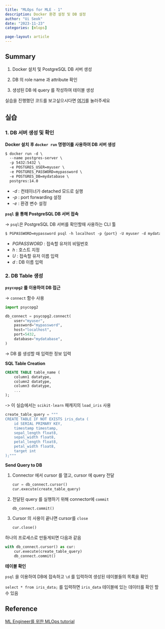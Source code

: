 ```yaml
---
title: "MLOps for MLE - 1"
description: Docker 환경 설정 및 DB 설정
author: "Ui Seok"
date: "2023-11-23"
categories: [mlops]

page-layout: article
---
```


## Summary

1. Docker 설치 및 PostgreSQL DB 서버 생성

2. DB 의 role name 과 attribute 확인

3. 생성된 DB 에 query 를 작성하여 테이블 생성

::: {.callout-note}
실습을 진행했던 코드를 보고싶으시다면 [여기](https://github.com/Ui-Seok/mlops-tutorial)를 눌러주세요
:::


## 실습

### 1. DB 서버 생성 및 확인

__Docker 설치 후 `docker run` 명령어를 사용하여 DB 서버 생성__
``` markdown
$ docker run -d \
  --name postgres-server \
  -p 5432:5432 \
  -e POSTGRES_USER=myuser \
  -e POSTGRES_PASSWORD=mypassword \
  -e POSTGRES_DB=mydatabase \
  postgres:14.0

```
- _-d_ : 컨테이너가 detached 모드로 실행
- _-p_ : port forwarding 설정
- _-e_ : 환경 변수 설정

__`psql` 을 통해 PostgreSQL DB 서버 접속__

-> `psql`은 PostgreSQL DB 서버를 확인할때 사용하는 CLI 툴

``` markdown
$ PGPASSWORD=mypassword psql -h localhost -p {port} -U myuser -d mydatabase

```
- _PGPASSWORD_ : 접속할 유저의 비밀번호
- _h_ : 호스트 지정
- _U_ : 접속할 유저 이름 입력
- _d_ : DB 이름 입력


### 2. DB Table 생성
__`psycopg2` 를 이용하여 DB 접근__

-> `connect` 함수 사용

``` python
import psycopg2

db_connect = psycopg2.connect(
    user="myuser",
    password="mypassword",
    host="localhost",
    port=5432,
    database="mydatabase",
)

```
-> DB 를 생성할 때 입력한 정보 입력

__SQL Table Creation__
``` sql
CREATE TABLE table_name (
    column1 datatype,
    column2 datatype,
    column3 datatype,
    ...
);

```
-> 이 실습에서는 `scikit-learn` 패캐지의 `load_iris` 사용

``` python
create_table_query = """
CREATE TABLE IF NOT EXISTS iris_data (
    id SERIAL PRIMARY KEY,
    timestamp timestamp,
    sepal_length float8,
    sepal_width float8,
    petal_length float8,
    petal_width float8,
    target int
);"""

```

__Send Query to DB__

1. Connector 에서 cursor 를 열고, cursor 에 query 전달

    ``` python
    cur = db_connect.cursor()
    cur.execute(create_table_query)

    ```

2. 전달된 query 를 실행하기 위해 connector에 `commit`

    ``` python
    db_connect.commit()

    ```

3. Cursor 의 사용이 끝나면 cursor를 `close`

    ``` python
    cur.close()

    ```

하나의 프로세스로 만들게되면 다음과 같음

``` python
with db_connect.cursor() as cur:
    cur.execute(create_table_query)
    db_connect.commit()

```

__테이블 확인__

`psql` 을 이용하여 DB에 접속하고 `\d` 를 입력하여 생성된 테이블들의 목록을 확인

`select * from iris_data;` 를 입력하면 `iris_data` 테이블에 있는 데이터를 확인 할 수 있음



## Reference

[ML Engineer를 위한 MLOps tutorial](https://mlops-for-mle.github.io/tutorial/)